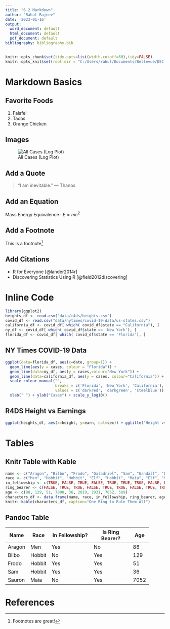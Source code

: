 ---
title: "6.2 Markdown"
author: "Rahul Rajeev"
date: '2023-01-16'
output:
  word_document: default
  html_document: default
  pdf_document: default
bibliography: bibliography.bib
---
```{r setup, include=FALSE, echo = TRUE}
knitr::opts_chunk$set(tidy.opts=list(width.cutoff=60),tidy=FALSE)
knitr::opts_knit$set(root.dir = "C:/Users/rahul/Documents/Bellevue/DSC 520" )
```
# Markdown Basics

## Favorite Foods
1. Falafel
2. Tacos
3. Orange Chicken

## Images
![All Cases (Log Plot)](C:/Users/rahul/Documents/Bellevue/DSC 520/completed/assignment04/plots/10-all-cases-log.png)

## Add a Quote
> "I am inevitable."
> --- Thanos

## Add an Equation
Mass Energy Equivalence : $E = mc^2$

## Add a Footnote

This is a footnote[^1]

[^1]: Footnotes are great!

## Add Citations

* R for Everyone [@lander2014r]
* Discovering Statistics Using R [@field2012discovering]

# Inline Code

```{r include=FALSE}
library(ggplot2)
heights_df <- read.csv("data/r4ds/heights.csv")
covid_df <- read.csv("data/nytimes/covid-19-data/us-states.csv")
california_df <- covid_df[ which( covid_df$state == "California"), ]
ny_df <- covid_df[ which( covid_df$state == 'New York'), ]
florida_df <- covid_df[ which( covid_df$state == 'Florida'), ]
```

## NY Times COVID-19 Data

```{r echo=FALSE}
ggplot(data=florida_df, aes(x=date, group=1)) +
  geom_line(aes(y = cases, colour = "Florida")) +
  geom_line(data=ny_df, aes(y = cases,colour="New York")) +
  geom_line(data=california_df, aes(y = cases, colour="California")) +
  scale_colour_manual("",
                      breaks = c('Florida', 'New York', 'California'),
                      values = c('darkred', 'darkgreen', 'steelblue')) +
  xlab(" ") + ylab("Cases") + scale_y_log10()
```

## R4DS Height vs Earnings

```{r echo=FALSE}
ggplot(heights_df, aes(x=height, y=earn, col=sex)) + ggtitle('Height vs. Earnings') + xlab('Height (Inches)') + ylab('Earnings (Dollars)') + geom_point()
```

# Tables

## Knitr Table with Kable

```{r echo=FALSE}
name <- c("Aragon", "Bilbo", "Frodo", "Galadriel", "Sam", "Gandalf", "Legolas", "Sauron", "Gollum")
race <- c("Men", "Hobbit", "Hobbit", "Elf", "Hobbit", "Maia", "Elf", "Maia", "Hobbit")
in_fellowship <- c(TRUE, FALSE, TRUE, FALSE, TRUE, TRUE, TRUE, FALSE, FALSE)
ring_bearer <- c(FALSE, TRUE, TRUE, FALSE, TRUE, TRUE, FALSE, TRUE, TRUE)
age <- c(88, 129, 51, 7000, 36, 2019, 2931, 7052, 589)
characters_df <- data.frame(name, race, in_fellowship, ring_bearer, age)
knitr::kable(characters_df, caption="One Ring to Rule Them All")
```

## Pandoc Table

+--------+--------+--------------------+-------------------+-----+
| Name   | Race   | In Fellowship?     | Is Ring Bearer?   | Age |
+========+========+====================+===================+=====+
| Aragon | Men    | Yes                | No                | 88  |
+--------+--------+--------------------+-------------------+-----+
| Bilbo  | Hobbit | No                 | Yes               | 129 |
+--------+--------+--------------------+-------------------+-----+
| Frodo  | Hobbit | Yes                | Yes               | 51  |
+--------+--------+--------------------+-------------------+-----+
| Sam    | Hobbit | Yes                | Yes               | 36  |
+--------+--------+--------------------+-------------------+-----+
| Sauron | Maia   | No                 | Yes               | 7052|
+--------+--------+--------------------+-------------------+-----+

# References